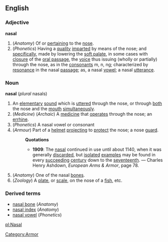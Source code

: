 ==English==
===Adjective===
'''nasal'''
#(''Anatomy'') Of or [[pertain]]ing to the [[nose]].
#(''Phonetics'') Having a [[quality]] [[impart]]ed by means of the nose; and [[specifically]], made by lowering the [[soft palate]], in some cases with [[closure]] of the [[oral passage]], the [[voice]] thus issuing (wholly or partially) through the nose, as in the [[consonant]]s m, n, ng; characterized by [[resonance]] in the nasal [[passage]]; as, a nasal [[vowel]]; a nasal [[utterance]]. 

===Noun===
'''nasal''' (''plural'' nasals)
#An [[elementary]] [[sound]] which is [[utter]]ed through the nose, or through [[both]] the nose and the [[mouth]] [[simultaneously]].
#(''Medicine'') (''Archaic'') A [[medicine]] that [[operate]]s through the nose; an [[errhine]].
#(''Phonetics'') A nasal vowel or consonant
#(''Armour'') [[Category:Armor]] Part of a [[helmet]] [[project]]ing to [[protect]] the nose; a nose [[guard]].
#:'''Quotations'''
#:*'''1909''': The [[nasal]] continued in use until about 1140, when it was generally [[discard]]ed, but [[isolate]]d [[example]]s may be found in every [[succeed]]ing [[century]] down to the [[seventeenth]]. &mdash; Charles Henry Ashdown, ''European Arms & Armor'', page 78.
#(''Anatomy'') One of the nasal [[bone]]s.
#(''Zoology'') A [[plate]], or [[scale]], on the nose of a [[fish]], etc. 

===Derived terms===
* [[nasal bone]] (''Anatomy'')
* [[nasal index]] (''Anatomy'')
* [[nasal vowel]] (''Phonetics'')

[[pl:Nasal]]